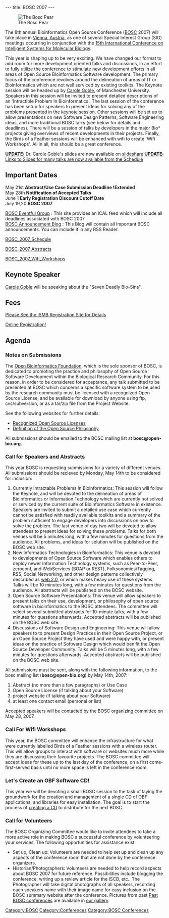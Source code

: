 ---
title: BOSC 2007
---

[[Image:Pear.png|The Bosc Pear]]

The 8th annual Bioinformatics Open Source Conference ([[BOSC]] 2007) will take place in [[wp:Vienna, Austria|Vienna, Austria]], as one of several Special Interest Group (SIG) meetings occurring in conjunction with the [http://www.iscb.org/ismbeccb2007/ 15th International Conference on Intelligent Systems for Molecular Biology].

This year is shaping up to be very exciting.  We have changed our format to add room for more development oriented talks and discussions, in an effort to fully utilize the conference to stimulate new development efforts in all areas of Open Source Bioinformatics Software development.  The primary focus of the conference revolves around the delineation of areas of IT or Bioinformatics which are not well serviced by existing toolkits. The Keynote session will be headed up by [http://www.cs.man.ac.uk/~carole/ Carole Goble], of Manchester University.  Speakers in this session will be invited to present detailed descriptions of an 'Intractible Problem In Bioinformatics'.  The last session of the conference has been setup for speakers to present ideas for solving any of the problems presented in the keynote session.  Other sessions will be set up to allow presentations on new Software Design Patterns, Software Engineering ideas, and more traditional BOSC talks (see below for details and deadlines).  There will be a session of talks by developers in the major Bio* projects giving overviews of recent developments in their projects.  Finally, the Birds of a Feather sessions will be enhanced with wifi to create 'Wifi Workshops'.  All in all, this should be a great conference.

<u>'''UPDATE:'''</u> Dr. Carole Goble's slides are now available on [http://www.slideshare.net/dullhunk/the-seven-deadly-sins-of-bioinformatics slideshare]
<u>'''UPDATE:'''</u> [[BOSC_2007_Schedule | Links to Slides for many talks are now available from the Schedule]]

==Important Dates==

May 21st   '''Abstract/Use Case Submission Deadline !Extended'''<br>
May 28th   '''Notification of Accepted Talks'''<br>
June 1     '''Early Registration Discount Cutoff Date'''<br>
July 19,20 '''BOSC 2007'''

[http://eventful.com/groups/G0-001-000014747-0 BOSC Eventful Group] : This site provides an ICAL feed which will include all deadlines associated with BOSC 2007 <br>
[http://www.open-bio.org/boscblog/ BOSC Announcement Blog] : This Blog will contain all Important BOSC announcements.  You can include it in any RSS Reader.

[[BOSC_2007_Schedule]]

[[BOSC_2007_Abstracts]]

[[BOSC_2007_Wifi_Workshops]]

==Keynote Speaker==
[http://www.cs.man.ac.uk/~carole/ Carole Goble]  will be speaking about the "Seven Deadly Bio-Sins".

==Fees==

[http://www.iscb.org/ismbeccb2007/registration/ Please See the ISMB Registration Site for Details]

[http://www.events.mondial.at/ei/2007/ismbeccb2007/default.html Online Registration!]

==Agenda==

===Notes on Submissions===
The [[OBF|Open Bioinformatics Foundation]], which is the sole sponsor of BOSC, is dedicated to promoting the practice and philosophy of Open Source Software Development within the Biological Research Community. For this reason, in order to be considered for acceptance, any talk submitted to be presented at BOSC which concerns a specific software system to be used by the research community must be licensed with a recognized Open Source License, and be available for download by anyone using ftp, cvs/subversion, or as a tar/zip file from the Project Website.

See the following websites for further details:
* [http://www.opensource.org/licenses/ Recognized Open Source Licenses]
* [http://www.opensource.org/docs/definition.php Definition of the Open Source Philosophy]

All submissions should be emailed to the BOSC mailing list at '''bosc@open-bio.org'''.

===Call for Speakers and Abstracts===
This year BOSC is requesting submissions for a variety of different venues.  All submissions should be recieved by Monday, May 14th to be considered for inclusion:

# Currently Intractable Problems In Bioinformatics: This session will follow the Keynote, and will be devoted to the delineation of areas of Bioinformatics or Information Technology which are currently not solved or serviced by the current suite of Bioinformatics Software in existence.  Speakers are invited to submit a detailed use case which currently cannot be satisfied with readily available toolkits and a summary of the problem sufficient to engage developers into discussions on how to solve the problem.  The last venue of day two will be devoted to allow attendees to present ideas for solving these problems. Talks for both venues will be 5 minutes long, with a few minutes for questions from the audience.  All problems, and ideas for solution will be published on the BOSC web site.
# New Informatics Technologies in Bioinformatics:  This venue is devoted to developments of Open Source Software which enables others to deploy newer Information Technology systems, such as Peer-to-Peer, zeroconf, and WebServices (SOAP or REST), Folksonomies/Tagging, RSS, Social Networking, and other design patterns collectively described as [http://www.oreillynet.com/pub/a/oreilly/tim/news/2005/09/30/what-is-web-20.html web 2.0 ], or which makes heavy use of these systems.  Talks will be 10 minutes long, with a few minutes for questions from the audience.  All abstracts will be published on the BOSC website.
# Open Source Software Presentations:  This venue will allow speakers to present talks on their use, development, or philosophy of open source software in bioinformatics to the BOSC attendees. The committee will select several submitted abstracts for 10-minute talks, with a few minutes for questions afterwards. Accepted abstracts will be published on the BOSC web site.
# Discussions of Software Design and Engineering:  This venue will allow speakers to to present Design Practices in their Open Source Project, or an Open Source Project they have used and were happy with, or present ideas on the practice of Software Design which would benifit the Open Source Developer Community.  Talks will be 5 minutes long, with a few minutes for questions afterwards.  Accepted abstracts will be published on the BOSC web site.


All submissions must be sent, along with the following information, to the bosc mailing list ('''bosc@open-bio.org''') by May 14th, 2007:

# Abstract (no more than a few paragraphs) or Use Case
# Open Source License (if talking about your Software)
# project website (if talking about your Software)
# at least one contact email (personal or list)

Accepted speakers will be contacted by the BOSC organizing committee on May 28, 2007.

===Call For Wifi Workshops===
This year, the BOSC committee will enhance the infrastructure for what were currently labelled Birds of a Feather sessions with a wireless router.  This will allow groups to interact with software or websites much more while they are discussing their favourite projects. The BOSC committee will accept ideas for these up to the last day of the conference, on a first come-first-served basis until no more space is left in the conference room.

===Let's Create an OBF Software CD!===
This year we will be devoting a small BOSC session to the task of laying the groundwork for the creation and management of a single CD of OBF applications, and libraries for easy installation.  The goal is to start the process of [[BOSC/liveCD | creating a CD]] to distribute for the next BOSC.

===Call for Volunteers===
The BOSC Organizing Committee would like to invite attendees
to take a more active role in making BOSC a successful conference
by volunteering your services.  The following opportunities for 
assistance exist:

* Set up, Clean up:  Volunteers are needed to help set up and clean up any aspects of the conference room that are not done by the conference organizers.
* Historian/Photographers:  Volunteers are needed to help record aspects about BOSC 2007 for future reference.  Possibilities include blogging the conference, writing up a review article for the ISCB, etc..  The Photographer will take digital photographs of all speakers, recording each speakers name with their image name for easy inclusion on the BOSC summary website after the conference.  Pictures from past [[Past BOSC conferences]] are available in [http://gallery.open-bio.org our gallery].

[[Category:BOSC]] [[Category:Conferences]]
[[Category:BOSC Conferences]]